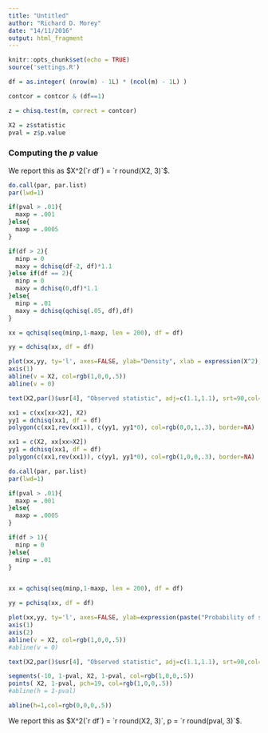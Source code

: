```yaml
---
title: "Untitled"
author: "Richard D. Morey"
date: "14/11/2016"
output: html_fragment
---
```


```r
knitr::opts_chunk$set(echo = TRUE)
source('settings.R')

df = as.integer( (nrow(m) - 1L) * (ncol(m) - 1L) )

contcor = contcor & (df==1)  
```


```r
z = chisq.test(m, correct = contcor)

X2 = z$statistic
pval = z$p.value
```

### Computing the $p$ value

We report this as $X^2(`r df`) = `r round(X2, 3)`$.

```r

do.call(par, par.list)
par(lwd=1)

if(pval > .01){
  maxp = .001
}else{
  maxp = .0005
}

if(df > 2){
  minp = 0
  maxy = dchisq(df-2, df)*1.1
}else if(df == 2){
  minp = 0
  maxy = dchisq(0,df)*1.1
}else{
  minp = .01
  maxy = dchisq(qchisq(.05, df),df)
}

xx = qchisq(seq(minp,1-maxp, len = 200), df = df)

yy = dchisq(xx, df = df)

plot(xx,yy, ty='l', axes=FALSE, ylab="Density", xlab = expression(X^2),ylim=c(0,maxy))
axis(1)
abline(v = X2, col=rgb(1,0,0,.5))
abline(v = 0)

text(X2,par()$usr[4], "Observed statistic", adj=c(1.1,1.1), srt=90,col=rgb(1,0,0,.5))

xx1 = c(xx[xx<X2], X2)
yy1 = dchisq(xx1, df = df)
polygon(c(xx1,rev(xx1)), c(yy1, yy1*0), col=rgb(0,0,1,.3), border=NA)

xx1 = c(X2, xx[xx>X2])
yy1 = dchisq(xx1, df = df)
polygon(c(xx1,rev(xx1)), c(yy1, yy1*0), col=rgb(1,0,0,.3), border=NA)


```

```r

do.call(par, par.list)
par(lwd=1)

if(pval > .01){
  maxp = .001
}else{
  maxp = .0005
}

if(df > 1){
  minp = 0
}else{
  minp = .01
}


xx = qchisq(seq(minp,1-maxp, len = 200), df = df)

yy = pchisq(xx, df = df)

plot(xx,yy, ty='l', axes=FALSE, ylab=expression(paste("Probability of smaller ", X^2, " (1-p)")), xlab = expression(X^2), ylim=c(0,1))
axis(1)
axis(2)
abline(v = X2, col=rgb(1,0,0,.5))
#abline(v = 0)

text(X2,par()$usr[4], "Observed statistic", adj=c(1.1,1.1), srt=90,col=rgb(1,0,0,.5))

segments(-10, 1-pval, X2, 1-pval, col=rgb(1,0,0,.5))
points( X2, 1-pval, pch=19, col=rgb(1,0,0,.5))
#abline(h = 1-pval)

abline(h=1,col=rgb(0,0,0,.5))

```

We report this as $X^2(`r df`) = `r round(X2, 3)`, p = `r round(pval, 3)`$.

